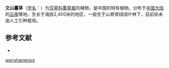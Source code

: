 {{Speciesbox
| name = 文山薹草
| status = 
| status_system = 
| image =
| genus = Carex
| species = wenshanensis
| authority = L. K. Dai
}}

'''文山薹草'''（[[学名|学名]]：{{lang|la|''Carex wenshanensis''}}）为[[莎草科|莎草科]][[薹草属|薹草属]]的植物，是中国的特有植物。分布于[[中国大陆|中国大陆]]的[[云南|云南]]等地，生长于海拔2,400米的地区，一般生于山脊常绿阔叶林下，目前尚未由人工引种栽培。

== 参考文献 ==
<div class="references-small">
* {{cite web| url =http://www.bioinfo.cn/db05/KmzwSpecies.php?action=view&id=24994| title =文山薹草| work =《中国高等植物数据库全库》| publisher =中国科学院微生物研究所| author =昆明植物研究所| accessdate =2009-02-25| deadurl =yes| archiveurl =https://web.archive.org/web/20160305065811/http://www.bioinfo.cn/db05/KmzwSpecies.php?action=view&id=24994| archivedate =2016-03-05}}
</div>
{{Taxonbar|from=Q2938678}}

{{DEFAULTSORT:Carex wenshanensis}}
[[Category:薹草属|wenshanensis]]


{{Carex-stub}}